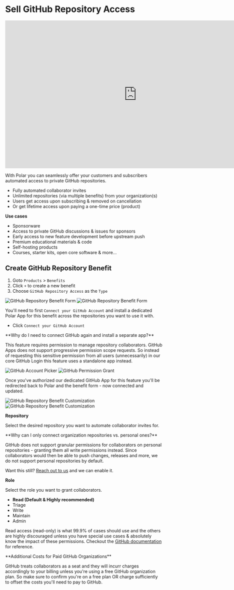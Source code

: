 
# Sell GitHub Repository Access

<iframe width="840" height="472" src="https://www.youtube.com/embed/QKx4o0z-SVY?si=ofEnLtl5MCB6dIxJ" title="YouTube video player" frameborder="0" allow="accelerometer; autoplay; clipboard-write; encrypted-media; gyroscope; picture-in-picture; web-share" referrerpolicy="strict-origin-when-cross-origin" allowfullscreen></iframe>

With Polar you can seamlessly offer your customers and subscribers automated access
to private GitHub repositories.
- Fully automated collaborator invites
- Unlimited repositories (via multiple benefits) from your organization(s)
- Users get access upon subscribing & removed on cancellation
- Or get lifetime access upon paying a one-time price (product)

**Use cases**

- Sponsorware
- Access to private GitHub discussions & issues for sponsors
- Early access to new feature development before upstream push
- Premium educational materials & code
- Self-hosting products
- Courses, starter kits, open core software & more...


## Create GitHub Repository Benefit

1. Goto `Products` > `Benefits`
2. Click `+` to create a new benefit
3. Choose `GitHub Repository Access` as the `Type`

![GitHub Repository Benefit Form](./before-connect.light.png)
![GitHub Repository Benefit Form](./before-connect.dark.png)

You'll need to first `Connect your GitHub Account` and install a dedicated Polar
App for this benefit across the repositories you want to use it with.

- Click `Connect your GitHub Account`

<BrowserCallout type="NOTE">
**Why do I need to connect GitHub again and install a separate app?**

This feature requires permission to manage repository collaborators.
GitHub Apps does not support progressive permission scope requests.
So instead of requesting this sensitive permission from all users (unnecessarily)
in our core GitHub Login this feature uses a standalone app instead.
</BrowserCallout>

![GitHub Account Picker](./connect.png)
![GitHub Permission Grant](./grant.png)

Once you've authorized our dedicated GitHub App for this feature you'll be
redirected back to Polar and the benefit form - now connected and updated.

![GitHub Repository Benefit Customization](./create.light.png)
![GitHub Repository Benefit Customization](./create.dark.png)

**Repository**

Select the desired repository you want to automate collaborator invites for.

<BrowserCallout type="NOTE">
**Why can I only connect organization repositories vs. personal ones?**

GitHub does not support granular permissions for collaborators on personal
repositories - granting them all write permissions instead. Since collaborators
would then be able to push changes, releases and more, we do not support
personal repositories by default.

Want this still? [Reach out to us](/docs/support) and we can enable it.

</BrowserCallout>

**Role**

Select the role you want to grant collaborators.
- **Read (Default & Highly recommended)**
- Triage
- Write
- Maintain
- Admin

Read access (read-only) is what 99.9% of cases should use and the others are
highly discouraged unless you have special use cases & absolutely know the
impact of these permissions. Checkout the [GitHub
documentation](https://docs.github.com/en/organizations/managing-user-access-to-your-organizations-repositories/managing-repository-roles/repository-roles-for-an-organization#permissions-for-each-role)
for reference.

<BrowserCallout type="CAUTION">
**Additional Costs for Paid GitHub Organizations**

GitHub treats collaborators as a seat and they will incurr charges accordingly to your
billing unless you're using a free GitHub organization plan. So make sure to
confirm you're on a free plan OR charge sufficiently to offset the costs you'll
need to pay to GitHub.
</BrowserCallout>

